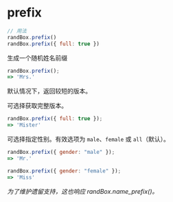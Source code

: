 # prefix

```js
// 用法
randBox.prefix()
randBox.prefix({ full: true })
```

生成一个随机姓名前缀

```js
randBox.prefix();
=> 'Mrs.'
```

默认情况下，返回较短的版本。

可选择获取完整版本。

```js
randBox.prefix({ full: true });
=> 'Mister'
```

可选择指定性别。有效选项为 `male`、`female` 或 `all`（默认）。

```js
randBox.prefix({ gender: "male" });
=> 'Mr.'

randBox.prefix({ gender: "female" });
=> 'Miss'
```

*为了维护遗留支持，这也响应 randBox.name_prefix()。*
